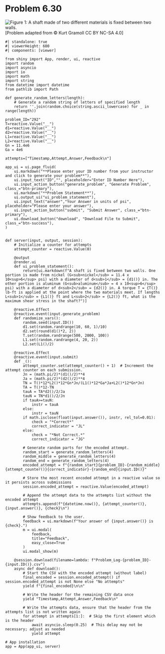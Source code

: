 # Problem 6.30 {.unnumbered}


![Figure 1: A shaft made of two different materials is fixed between two walls. ](images/292.png){fig-alt="A shaft made of two different materials is fixed between two walls. The portion of the shaft made of nickel has diameter d[1] and length L[1]. The portion of the shaft made of aluminum has diameter d[2] and length L[2]. The torque is applied where the two metals meet."}
\[Problem adapted from © Kurt Gramoll CC BY NC-SA 4.0\]

```shinylive-python
#| standalone: true
#| viewerHeight: 600
#| components: [viewer]

from shiny import App, render, ui, reactive
import random
import asyncio
import io
import math
import string
from datetime import datetime
from pathlib import Path

def generate_random_letters(length):
    # Generate a random string of letters of specified length
    return ''.join(random.choice(string.ascii_lowercase) for _ in range(length)) 

problem_ID="292"
T=reactive.Value("__")
d1=reactive.Value("__")
d2=reactive.Value("__")
L1=reactive.Value("__")
L2=reactive.Value("__")
Gn = 11.4e6
Ga = 4e6

attempts=["Timestamp,Attempt,Answer,Feedback\n"]

app_ui = ui.page_fluid(
    ui.markdown("**Please enter your ID number from your instructor and click to generate your problem**"),
    ui.input_text("ID","", placeholder="Enter ID Number Here"),
    ui.input_action_button("generate_problem", "Generate Problem", class_="btn-primary"),
    ui.markdown("**Problem Statement**"),
    ui.output_ui("ui_problem_statement"),
    ui.input_text("answer","Your Answer in units of psi", placeholder="Please enter your answer"),
    ui.input_action_button("submit", "Submit Answer", class_="btn-primary"),
    ui.download_button("download", "Download File to Submit", class_="btn-success"),
)


def server(input, output, session):
    # Initialize a counter for attempts
    attempt_counter = reactive.Value(0)

    @output
    @render.ui
    def ui_problem_statement():
        return[ui.markdown(f"A shaft is fixed between two walls. One portion is made from nickel (G<sub>nickel</sub> = 11.4 x 10<sup>6</sup> psi) with a diameter of d<sub>1</sub> = {d1()} in. The other portion is aluminum (G<sub>aluminum</sub> = 4 x 10<sup>6</sup> psi) with a diameter of d<sub>2</sub> = {d2()} in. A torque T = {T()} lb-ft is applied at the point where the two materials meet. If lengths L<sub>1</sub> = {L1()} ft and L<sub>2</sub> = {L2()} ft, what is the maximum shear stress in the shaft?")]
    
    @reactive.Effect
    @reactive.event(input.generate_problem)
    def randomize_vars():
        random.seed(input.ID())
        d1.set(random.randrange(10, 60, 1)/10)
        d2.set(round(d1()*2, 2))
        T.set(random.randrange(500, 2000, 100))
        L1.set(random.randrange(4, 20, 2))
        L2.set(L1()/2)
        
    @reactive.Effect
    @reactive.event(input.submit)
    def _():
        attempt_counter.set(attempt_counter() + 1)  # Increment the attempt counter on each submission.
        Jn = (math.pi/2)*(d1()/2)**4
        Ja = (math.pi/2)*(d2()/2)**4
        TN = T()*12*L2()*12*Gn*Jn/(L1()*12*Ga*Ja+L2()*12*Gn*Jn)
        TA = T()*12-TN
        tauA = TA*d2()/2/Ja
        tauN = TN*d1()/2/Jn
        if tauA>=tauN:
            instr = tauA
        else:
            instr = tauN
        if math.isclose(float(input.answer()), instr, rel_tol=0.01):
            check = "*Correct*"
            correct_indicator = "JL"
        else:
            check = "*Not Correct.*"
            correct_indicator = "JG"

        # Generate random parts for the encoded attempt.
        random_start = generate_random_letters(4)
        random_middle = generate_random_letters(4)
        random_end = generate_random_letters(4)
        encoded_attempt = f"{random_start}{problem_ID}-{random_middle}{attempt_counter()}{correct_indicator}-{random_end}{input.ID()}"

        # Store the most recent encoded attempt in a reactive value so it persists across submissions
        session.encoded_attempt = reactive.Value(encoded_attempt)

        # Append the attempt data to the attempts list without the encoded attempt
        attempts.append(f"{datetime.now()}, {attempt_counter()}, {input.answer()}, {check}\n")

        # Show feedback to the user.
        feedback = ui.markdown(f"Your answer of {input.answer()} is {check}.")
        m = ui.modal(
            feedback,
            title="Feedback",
            easy_close=True
        )
        ui.modal_show(m)

    @session.download(filename=lambda: f"Problem_Log-{problem_ID}-{input.ID()}.csv")
    async def download():
        # Start the CSV with the encoded attempt (without label)
        final_encoded = session.encoded_attempt() if session.encoded_attempt is not None else "No attempts"
        yield f"{final_encoded}\n\n"
        
        # Write the header for the remaining CSV data once
        yield "Timestamp,Attempt,Answer,Feedback\n"
        
        # Write the attempts data, ensure that the header from the attempts list is not written again
        for attempt in attempts[1:]:  # Skip the first element which is the header
            await asyncio.sleep(0.25)  # This delay may not be necessary; adjust as needed
            yield attempt

# App installation
app = App(app_ui, server)
```
